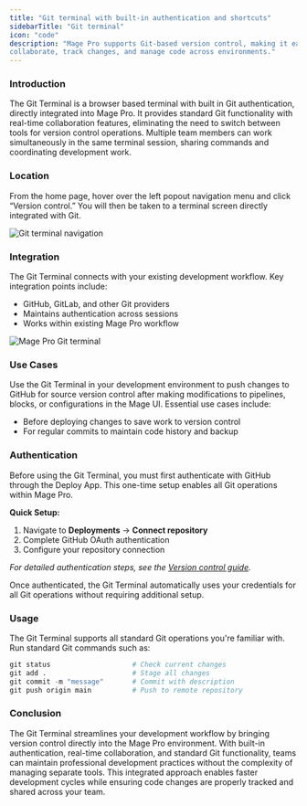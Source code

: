 ```yaml
---
title: "Git terminal with built-in authentication and shortcuts"
sidebarTitle: "Git terminal"
icon: "code"
description: "Mage Pro supports Git-based version control, making it easy to 
collaborate, track changes, and manage code across environments."
---
```



<ProOnly source="git-terminal" />

### Introduction

The Git Terminal is a browser based terminal with built in Git authentication, 
directly integrated into Mage Pro. It provides standard Git functionality with 
real-time collaboration features, eliminating the need to switch between tools for 
version control operations. Multiple team members can work simultaneously in 
the same terminal session, sharing commands and coordinating development work.

### Location

From the home page, hover over the left popout navigation menu and click 
“Version control.” You will then be taken to a terminal screen directly integrated 
with Git.

<Frame>
  <img
    alt="Git terminal navigation"
    src="https://raw.githubusercontent.com/mage-ai/assets/main/dev-ux/applications/version-control-nav.png"
  />
</Frame>

### Integration

The Git Terminal connects with your existing development workflow. Key integration points include:

- GitHub, GitLab, and other Git providers
- Maintains authentication across sessions
- Works within existing Mage Pro workflow

<Frame>
  <img
    alt="Mage Pro Git terminal"
    src="https://mage-ai.github.io/assets/pro/features/git-terminal-md.jpg"
  />
</Frame>

### Use Cases

Use the Git Terminal in your development environment to push changes to GitHub for source version control after making modifications to pipelines, blocks, or configurations in the Mage UI. Essential use cases include:

- Before deploying changes to save work to version control
- For regular commits to maintain code history and backup

### Authentication

Before using the Git Terminal, you must first authenticate with GitHub through the Deploy App. This one-time setup enables all Git operations within Mage Pro.

**Quick Setup:**

1. Navigate to **Deployments** → **Connect repository**
2. Complete GitHub OAuth authentication
3. Configure your repository connection

*For detailed authentication steps, see the [Version control guide](https://docs.mage.ai/guides/data-sync/version-control-guide).*

Once authenticated, the Git Terminal automatically uses your credentials for all Git operations without requiring additional setup.

### Usage

The Git Terminal supports all standard Git operations you're familiar with. Run standard Git commands such as:

```python
git status                    # Check current changes
git add .                     # Stage all changes  
git commit -m "message"       # Commit with description
git push origin main          # Push to remote repository
```

### Conclusion

The Git Terminal streamlines your development workflow by bringing version control directly into the Mage Pro environment. 
With built-in authentication, real-time collaboration, and standard Git functionality, teams can maintain professional development 
practices without the complexity of managing separate tools. This integrated approach enables faster development cycles while ensuring 
code changes are properly tracked and shared across your team.
